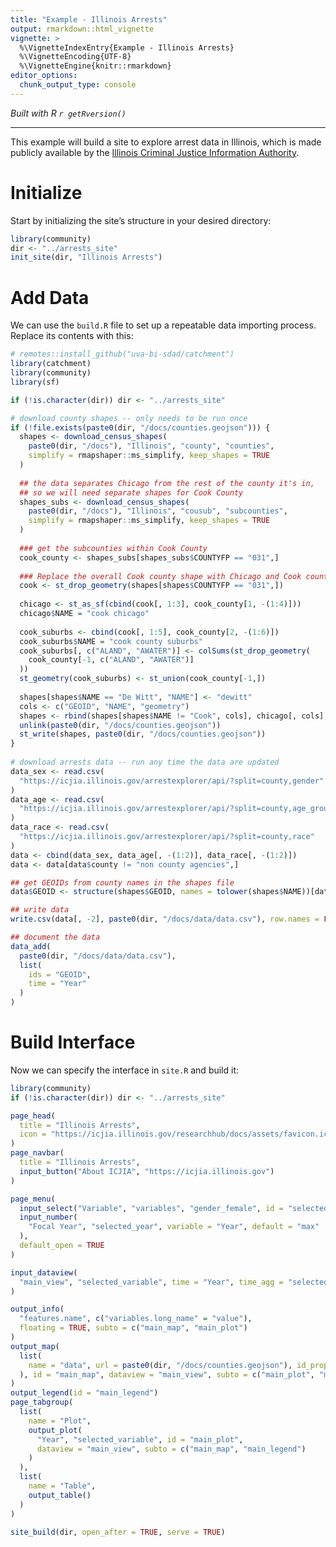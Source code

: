 ```yaml
---
title: "Example - Illinois Arrests"
output: rmarkdown::html_vignette
vignette: >
  %\VignetteIndexEntry{Example - Illinois Arrests}
  %\VignetteEncoding{UTF-8}
  %\VignetteEngine{knitr::rmarkdown}
editor_options: 
  chunk_output_type: console
---
```


*Built with R 
`r getRversion()`*

***

This example will build a site to explore arrest data in Illinois, which is made publicly available
by the [Illinois Criminal Justice Information Authority](https://icjia.illinois.gov/arrestexplorer/docs).

# Initialize
Start by initializing the site's structure in your desired directory:
```r
library(community)
dir <- "../arrests_site"
init_site(dir, "Illinois Arrests")
```

# Add Data
We can use the `build.R` file to set up a repeatable data importing process. Replace its contents with this:
```r
# remotes::install_github("uva-bi-sdad/catchment")
library(catchment)
library(community)
library(sf)

if (!is.character(dir)) dir <- "../arrests_site"

# download county shapes -- only needs to be run once
if (!file.exists(paste0(dir, "/docs/counties.geojson"))) {
  shapes <- download_census_shapes(
    paste0(dir, "/docs"), "Illinois", "county", "counties",
    simplify = rmapshaper::ms_simplify, keep_shapes = TRUE
  )
  
  ## the data separates Chicago from the rest of the county it's in,
  ## so we will need separate shapes for Cook County
  shapes_subs <- download_census_shapes(
    paste0(dir, "/docs"), "Illinois", "cousub", "subcounties",
    simplify = rmapshaper::ms_simplify, keep_shapes = TRUE
  )
  
  ### get the subcounties within Cook County
  cook_county <- shapes_subs[shapes_subs$COUNTYFP == "031",]
  
  ### Replace the overall Cook county shape with Chicago and Cook county suburb shapes
  cook <- st_drop_geometry(shapes[shapes$COUNTYFP == "031",])
  
  chicago <- st_as_sf(cbind(cook[, 1:3], cook_county[1, -(1:4)]))
  chicago$NAME = "cook chicago"
  
  cook_suburbs <- cbind(cook[, 1:5], cook_county[2, -(1:6)])
  cook_suburbs$NAME = "cook county suburbs"
  cook_suburbs[, c("ALAND", "AWATER")] <- colSums(st_drop_geometry(
    cook_county[-1, c("ALAND", "AWATER")]
  ))
  st_geometry(cook_suburbs) <- st_union(cook_county[-1,])
  
  shapes[shapes$NAME == "De Witt", "NAME"] <- "dewitt"
  cols <- c("GEOID", "NAME", "geometry")
  shapes <- rbind(shapes[shapes$NAME != "Cook", cols], chicago[, cols], cook_suburbs[, cols])
  unlink(paste0(dir, "/docs/counties.geojson"))
  st_write(shapes, paste0(dir, "/docs/counties.geojson"))
}
  
# download arrests data -- run any time the data are updated
data_sex <- read.csv(
  "https://icjia.illinois.gov/arrestexplorer/api/?split=county,gender"
)
data_age <- read.csv(
  "https://icjia.illinois.gov/arrestexplorer/api/?split=county,age_group"
)
data_race <- read.csv(
  "https://icjia.illinois.gov/arrestexplorer/api/?split=county,race"
)
data <- cbind(data_sex, data_age[, -(1:2)], data_race[, -(1:2)])
data <- data[data$county != "non county agencies",]

## get GEOIDs from county names in the shapes file
data$GEOID <- structure(shapes$GEOID, names = tolower(shapes$NAME))[data$county]

## write data
write.csv(data[, -2], paste0(dir, "/docs/data/data.csv"), row.names = FALSE)

## document the data
data_add(
  paste0(dir, "/docs/data/data.csv"),
  list(
    ids = "GEOID",
    time = "Year"
  )
)
```

# Build Interface
Now we can specify the interface in `site.R` and build it:
```r
library(community)
if (!is.character(dir)) dir <- "../arrests_site"

page_head(
  title = "Illinois Arrests",
  icon = "https://icjia.illinois.gov/researchhub/docs/assets/favicon.ico"
)
page_navbar(
  title = "Illinois Arrests",
  input_button("About ICJIA", "https://icjia.illinois.gov")
)

page_menu(
  input_select("Variable", "variables", "gender_female", id = "selected_variable"),
  input_number(
    "Focal Year", "selected_year", variable = "Year", default = "max"
  ),
  default_open = TRUE
)

input_dataview(
  "main_view", "selected_variable", time = "Year", time_agg = "selected_year"
)

output_info(
  "features.name", c("variables.long_name" = "value"),
  floating = TRUE, subto = c("main_map", "main_plot")
)
output_map(
  list(
    name = "data", url = paste0(dir, "/docs/counties.geojson"), id_property = "GEOID"
  ), id = "main_map", dataview = "main_view", subto = c("main_plot", "main_legend")
)
output_legend(id = "main_legend")
page_tabgroup(
  list(
    name = "Plot",
    output_plot(
      "Year", "selected_variable", id = "main_plot",
      dataview = "main_view", subto = c("main_map", "main_legend")
    )
  ),
  list(
    name = "Table",
    output_table()
  )
)

site_build(dir, open_after = TRUE, serve = TRUE)
```
